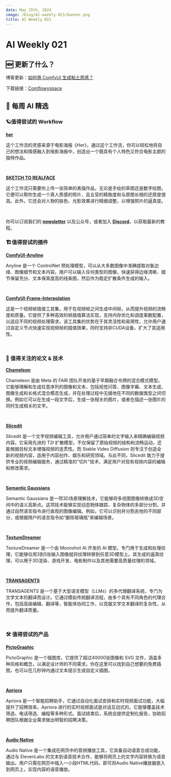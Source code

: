 ```yaml
---
date: May 25th, 2024
image: /blog/AI-weekly-021/banner.png
title: AI Weekly 021
---
```



# AI Weekly 021

## 🆕 更新了什么？

博客更新：[如何用 ComfyUI 生成粘土质感？](https://www.comflowy.com/zh-CN/blog/Clay-Textures)

下载链接：[Comflowyspace](https://github.com/6174/comflowyspace/releases)

## 🤩 每周 AI 精选  

### 🪐值得尝试的 Workflow 

[**her**](https://openart.ai/workflows/datou/her/A45EfKxrlB8MkFItvsym)

这个工作流的灵感来源于电影海报《Her》，通过这个工作流，你可以轻松地将自己的想法和情感融入到电影海报中，创造出一个既具有个人特色又符合电影主题的独特作品。

<br/>
<PhotoProvider>
  <PhotoView src="/blog/AI-weekly-021/001.png">
    <img src="/blog/AI-weekly-021/001.png" alt="" className="rounded-lg"/>
  </PhotoView>
</PhotoProvider>

[**SKETCH TO REALFACE**](https://openart.ai/workflows/xiongmu/sketch-to-realface/TKilAKd2dMgTUseMTTsI)

这个工作流只需要你上传一张简单的素描作品，无论是手绘的草图还是数字绘图，它便可以帮你生成一个真人质感的照片，且五官的精致度和与原图长相的还原度很高。此外，它还会对人物的肤色、光影效果进行精细调整，以增强照片的逼真度。

<br/>
<PhotoProvider>
  <PhotoView src="/blog/AI-weekly-021/002.png">
    <img src="/blog/AI-weekly-021/002.png" alt="" className="rounded-lg"/>
  </PhotoView>
</PhotoProvider>

你可以订阅我们的 [**newsletter**](https://comflowy.substack.com/) 以及公众号，或者加入 [**Discord**](https://discord.gg/cj623WvcVx)，以获取最新的教程。

### 🏗️值得尝试的插件 

[**ComfyUI-Anyline**](https://github.com/TheMistoAI/ComfyUI-Anyline)

Anyline 是一个 ControlNet 预处理模型，可以从大多数图像中准确提取对象边缘、图像细节和文本内容。用户可以输入任何类型的图像，快速获得边缘清晰、细节保留充分、文本保真度高的线条图，然后作为稳定扩散条件生成的输入。

<br/>
<PhotoProvider>
  <PhotoView src="/blog/AI-weekly-021/003.png">
    <img src="/blog/AI-weekly-021/003.png" alt="" className="rounded-lg"/>
  </PhotoView>
</PhotoProvider>

[**ComfyUI-Frame-Interpolation**](https://github.com/Fannovel16/ComfyUI-Frame-Interpolation)

这是一个视频帧插值工具集，用于在视频帧之间生成中间帧，从而提升视频的流畅度和质量。它提供了多种高效的帧插值算法实现，支持内存优化和调度乘数配置，以适应不同的视频处理需求。该工具集的优势在于其灵活性和易用性，允许用户通过自定义节点快速实现视频帧的插值效果，同时支持非CUDA设备，扩大了其适用性。

<br/>
<PhotoProvider>
  <PhotoView src="/blog/AI-weekly-021/004.png">
    <img src="/blog/AI-weekly-021/004.png" alt="" className="rounded-lg"/>
  </PhotoView>
</PhotoProvider>

### 📄 值得关注的论文 & 技术

[**Chameleon**](https://arxiv.org/abs/2405.09818)

Chameleon 是由 Meta 的 FAIR 团队开发的基于早期融合令牌的混合模式模型。它能够理解和生成任意序列的图像和文本，包括视觉问答、图像字幕、文本生成、图像生成和长格式混合模态生成，并在处理过程中无缝地在不同的数据类型之间切换。例如它可以在生成一段文字后，生成一张相关的图片，或者在描述一张图片的同时生成相关的文字。

<br/>
<PhotoProvider>
  <PhotoView src="/blog/AI-weekly-021/005.png">
    <img src="/blog/AI-weekly-021/005.png" alt="" className="rounded-lg"/>
  </PhotoView>
</PhotoProvider>

[**Slicedit**](https://matankleiner.github.io/slicedit/resources/paper.pdf)

Slicedit 是一个文字视频编辑工具，允许用户通过简单的文字输入来精确编辑视频内容。它采用先进的 T2I 扩散模型，不仅保留了原始视频的结构和流畅运动，还能根据目标文本增强视频的连贯性。而 Stable Video Diffusion 则专注于创造全新的视频内容，适用于内容创作、娱乐和研究领域。与此不同，Slicedit 致力于提供专业的视频编辑服务，通过精准的"切片"技术，满足用户对现有视频内容的编辑和修改需求。

<br/>
<PhotoProvider>
  <PhotoView src="/blog/AI-weekly-021/006.png">
    <img src="/blog/AI-weekly-021/006.png" alt="" className="rounded-lg"/>
  </PhotoView>
</PhotoProvider>

[**Semantic Gaussians**](https://arxiv.org/abs/2403.15624)

Semantic Gaussians 是一项3D场景理解技术，它能够将多视图图像转换成3D空间中的语义高斯点。这项技术能够实现动态物体跟踪、复杂物体的多部分分割，并通过自然语言指令进行直观的图像编辑。例如，它可以识别并分割吉他的不同部分，或根据用户的语言指令如“删除玻璃瓶”来编辑场景。

<br/>
<PhotoProvider>
  <PhotoView src="/blog/AI-weekly-021/007.png">
    <img src="/blog/AI-weekly-021/007.png" alt="" className="rounded-lg"/>
  </PhotoView>
</PhotoProvider>

[**TextureDreamer**](https://arxiv.org/abs/2401.09416)

TextureDreamer 是一个由 Moonshot AI 开发的 AI 模型，专门用于生成和处理纹理，它能够仅用3到5张输入图像就将纹理转移到任意3D模型上。其生成的逼真纹理，可以用于3D渲染、游戏开发、电影制作以及其他需要高质量纹理的领域。

<br/>
<PhotoProvider>
  <PhotoView src="/blog/AI-weekly-021/008.png">
    <img src="/blog/AI-weekly-021/008.png" alt="" className="rounded-lg"/>
  </PhotoView>
</PhotoProvider>

[**TRANSAGENTS**](https://arxiv.org/pdf/2405.11804)

TRANSAGENTS 是一个基于大型语言模型（LLMs）的多代理翻译系统，专门为文学文本的翻译而设计。它通过模拟传统翻译流程，由多个具有不同角色的代理合作，包括高级编辑、翻译等，智能体协同工作，以克服文学文本翻译的复杂性，从而提升翻译质量。

<br/>
<PhotoProvider>
  <PhotoView src="/blog/AI-weekly-021/009.png">
    <img src="/blog/AI-weekly-021/009.png" alt="" className="rounded-lg"/>
  </PhotoView>
</PhotoProvider>

### 🛠️ 值得尝试的产品  

[**PictoGraphic**](https://pictographic.io/?ref=producthunt)

PictoGraphic 是一个插图库，它提供了超过40000张图像和 SVG 文件，涵盖多种风格和概念，以满足设计师的不同需求。你在这里可以找到自己想要的免费插图，也可以在几秒钟内通过文本提示生成自定义插图。

<br/>
<PhotoProvider>
  <PhotoView src="/blog/AI-weekly-021/010.png">
    <img src="/blog/AI-weekly-021/010.png" alt="" className="rounded-lg"/>
  </PhotoView>
</PhotoProvider>

[**Apriora**](https://www.apriora.ai/)

Apriora 是一个智能招聘助手，它通过自动化面试安排和实时视频面试功能，大幅提升了招聘效率。Apriora 进行的实时视频面试是对话互动式的，它能够覆盖技术筛选、电话筛选、编程等多种形式。面试结束后，系统会提供定制化报告，协助招聘团队根据企业需求做出明智的招聘决策。

<br/>
<PhotoProvider>
  <PhotoView src="/blog/AI-weekly-021/011.png">
    <img src="/blog/AI-weekly-021/011.png" alt="" className="rounded-lg"/>
  </PhotoView>
</PhotoProvider>

[**Audio Native**](https://elevenlabs.io/blog/audio-native/)

Audio Native 是一个集成在网页中的音频播放工具，它具备自动语音合成功能，通过与 ElevenLabs 的文本到语音技术合作，能够将网页上的文字内容转换为语音输出。用户只需在网页中插入一小段HTML代码，即可将Audio Native播放器嵌入到网页上，实现内容的语音播放。

<br/>
<PhotoProvider>
  <PhotoView src="/blog/AI-weekly-021/012.png">
    <img src="/blog/AI-weekly-021/012.png" alt="" className="rounded-lg"/>
  </PhotoView>
</PhotoProvider>

<Subscribe />









